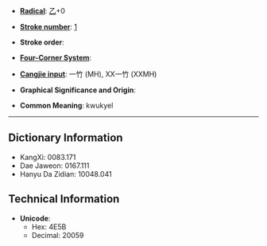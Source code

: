* '''[[Wiktionary:Chinese radical index| Radical]]''': [[Wiktionary:Chinese radical index 乙|乙]]+0

* '''[[Wiktionary:Chinese total strokes index|Stroke number]]''': [[Wiktionary:Chinese total strokes index 1|1]]

* '''Stroke order''': 

* '''[[Wiktionary:Chinese four corner index|Four-Corner System]]''': 

* '''[[Wiktionary:Chinese Cangjie index|Cangjie input]]''': 一竹 (MH), XX一竹 (XXMH)

* '''Graphical Significance and Origin''': 

* '''Common Meaning''': kwukyel

----

== Dictionary Information ==

* KangXi: 0083.171
* Dae Jaweon: 0167.111
* Hanyu Da Zidian: 10048.041

== Technical Information ==

* '''Unicode''':
** Hex: 4E5B
** Decimal: 20059